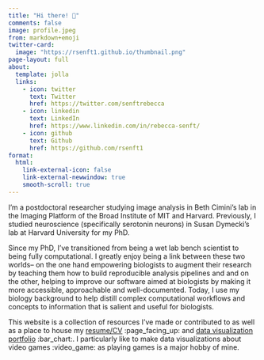 ```yaml
---
title: "Hi there! 👋"
comments: false
image: profile.jpeg
from: markdown+emoji
twitter-card:
  image: "https://rsenft1.github.io/thumbnail.png"
page-layout: full
about:
  template: jolla
  links:
    - icon: twitter
      text: Twitter
      href: https://twitter.com/senftrebecca
    - icon: linkedin
      text: LinkedIn
      href: https://www.linkedin.com/in/rebecca-senft/
    - icon: github
      text: Github
      href: https://github.com/rsenft1
format: 
  html:
    link-external-icon: false
    link-external-newwindow: true
    smooth-scroll: true
---
```


::: leftp
I'm a postdoctoral researcher studying image analysis in Beth Cimini's lab in the Imaging Platform of the Broad Institute of MIT and Harvard. Previously, I studied neuroscience (specifically serotonin neurons) in Susan Dymecki's lab at Harvard University for my PhD.

Since my PhD, I've transitioned from being a wet lab bench scientist to being fully computational. I greatly enjoy being a link between these two worlds-- on the one hand empowering biologists to augment their research by teaching them how to build reproducible analysis pipelines and and on the other, helping to improve our software aimed at biologists by making it more accessible, approachable and well-documented. Today, I use my biology background to help distill complex computational workflows and concepts to information that is salient and useful for biologists.

This website is a collection of resources I've made or contributed to as well as a place to house my [resume/CV](CV.qmd) :page_facing_up: and [data visualization portfolio](data-portfolio.qmd) :bar_chart:. I particularly like to make data visualizations about video games :video_game: as playing games is a major hobby of mine.
:::
